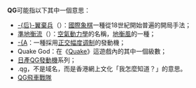 '''QG'''可能指以下其中一個意思：
* [[后翼棄兵|-{后}-翼棄兵]]（{{lang|en|Queen's Gambit}}）：[[國際象棋|國際象棋]]一種從18世紀開始普遍的開局手法；
* [[準地衡流|準地衡流]]（{{lang|en|Quasigeostrophic}}）：[[空氣動力學|空氣動力學]]的名稱，[[地衡風|地衡風]]的一種；
* [[正交振幅發動機|-{A]]：一種採用[[正交幅度调制|正交幅度调制]]的發動機；
* Quake God：在《[[Quake|Quake]]》這遊戲內的其中一個級數；
* [[日產QG發動機|日產QG發動機]]系列；
* .qg，不是域名，而是香港網上文化「我怎麼知道？」的意思。
* [[QG飛車戰隊|QG飛車戰隊]]
{{disambig|cat=二字拉丁字母縮寫消歧義}}